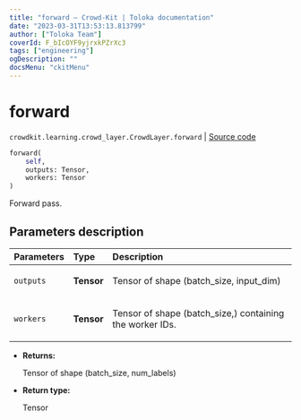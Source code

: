 ```yaml
---
title: "forward — Crowd-Kit | Toloka documentation"
date: "2023-03-31T13:53:13.813799"
author: ["Toloka Team"]
coverId: F_bIcOYF9yjrxkPZrXc3
tags: ["engineering"]
ogDescription: ""
docsMenu: "ckitMenu"
---
```


# forward

`crowdkit.learning.crowd_layer.CrowdLayer.forward` | [Source code](https://github.com/Toloka/crowd-kit/blob/v1.2.1/crowdkit/learning/crowd_layer.py#L154)

```python
forward(
    self,
    outputs: Tensor,
    workers: Tensor
)
```

Forward pass.

## Parameters description

| Parameters | Type | Description |
| :----------| :----| :-----------|
`outputs`|**Tensor**|<p>Tensor of shape (batch_size, input_dim)</p>
`workers`|**Tensor**|<p>Tensor of shape (batch_size,) containing the worker IDs.</p>

* **Returns:**

  Tensor of shape (batch_size, num_labels)

* **Return type:**

  Tensor
